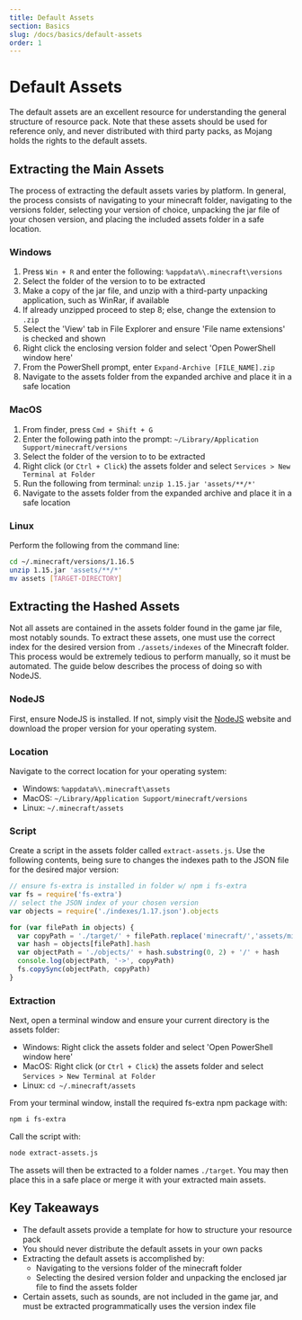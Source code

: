 ```yaml
---
title: Default Assets
section: Basics
slug: /docs/basics/default-assets
order: 1
---
```


# Default Assets

The default assets are an excellent resource for understanding the general structure of resource pack. Note that these assets should be used for reference only, and never distributed with third party packs, as Mojang holds the rights to the default assets.

## Extracting the Main Assets

The process of extracting the default assets varies by platform. In general, the process consists of navigating to your minecraft folder, navigating to the versions folder, selecting your version of choice, unpacking the jar file of your chosen version, and placing the included assets folder in a safe location.

### Windows

1. Press `Win + R` and enter the following: `%appdata%\.minecraft\versions`
2. Select the folder of the version to to be extracted
3. Make a copy of the jar file, and unzip with a third-party unpacking application, such as WinRar, if available
4. If already unzipped proceed to step 8; else, change the extension to `.zip`
5. Select the 'View' tab in File Explorer and ensure 'File name extensions' is checked and shown
6. Right click the enclosing version folder and select 'Open PowerShell window here'
7. From the PowerShell prompt, enter `Expand-Archive [FILE_NAME].zip`
8. Navigate to the assets folder from the expanded archive and place it in a safe location

### MacOS

1. From finder, press `Cmd + Shift + G`
2. Enter the following path into the prompt: `~/Library/Application Support/minecraft/versions`
3. Select the folder of the version to to be extracted
4. Right click (or `Ctrl + Click`) the assets folder and select `Services > New Terminal at Folder`
5. Run the following from terminal: `unzip 1.15.jar 'assets/**/*'`
6. Navigate to the assets folder from the expanded archive and place it in a safe location

### Linux

Perform the following from the command line:
```bash
cd ~/.minecraft/versions/1.16.5
unzip 1.15.jar 'assets/**/*'
mv assets [TARGET-DIRECTORY]
```

## Extracting the Hashed Assets

Not all assets are contained in the assets folder found in the game jar file, most notably sounds. To extract these assets, one must use the correct index for the desired version from `./assets/indexes` of the  Minecraft folder. This process would be extremely tedious to perform manually, so it must be automated. The guide below describes the process of doing so with NodeJS.

### NodeJS

First, ensure NodeJS is installed. If not, simply visit the [NodeJS](https://nodejs.org/en/) website and download the proper version for your operating system.

### Location

Navigate to the correct location for your operating system:
- Windows: `%appdata%\.minecraft\assets`
- MacOS: `~/Library/Application Support/minecraft/versions`
- Linux: `~/.minecraft/assets`

### Script

Create a script in the assets folder called `extract-assets.js`. Use the following contents, being sure to changes the indexes path to the JSON file for the desired major version:

```js highlights={4} title={./minecraft/assets/extract-assets.js}
// ensure fs-extra is installed in folder w/ npm i fs-extra
var fs = require('fs-extra')
// select the JSON index of your chosen version
var objects = require('./indexes/1.17.json').objects

for (var filePath in objects) {
  var copyPath = './target/' + filePath.replace('minecraft/','assets/minecraft/').replace('realms/','assets/realms/')
  var hash = objects[filePath].hash
  var objectPath = './objects/' + hash.substring(0, 2) + '/' + hash
  console.log(objectPath, '->', copyPath)
  fs.copySync(objectPath, copyPath)
}
```

### Extraction

Next, open a terminal window and ensure your current directory is the assets folder:
- Windows: Right click the assets folder and select 'Open PowerShell window here'
- MacOS: Right click (or `Ctrl + Click`) the assets folder and select `Services > New Terminal at Folder`
- Linux: `cd ~/.minecraft/assets`

From your terminal window, install the required fs-extra npm package with:
```bash
npm i fs-extra
```

Call the script with:
```bash
node extract-assets.js
```

The assets will then be extracted to a folder names `./target`. You may then place this in a safe place or merge it with your extracted main assets.

## Key Takeaways

- The default assets provide a template for how to structure your resource pack
- You should never distribute the default assets in your own packs
- Extracting the default assets is accomplished by:
  - Navigating to the versions folder of the minecraft folder
  - Selecting the desired version folder and unpacking the enclosed jar file to find the assets folder
- Certain assets, such as sounds, are not included in the game jar, and must be extracted programmatically uses the version index file
